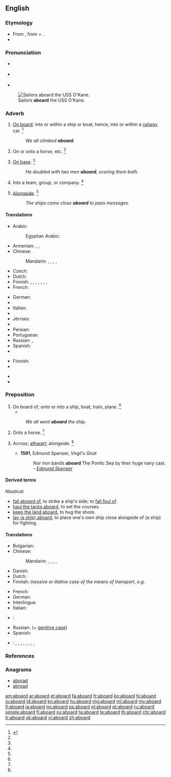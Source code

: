 ==English==

===Etymology===
* From {{etyl|enm|en}} {{term|abord|lang=enm}}, from {{term|a-||on|lang=enm}} + {{term|bord||board, side of a ship|lang=enm}}.
* {{prefix|a|board}}

===Pronunciation===
* {{a|UK}} {{IPA|/əˈbɔːrd/}}
* {{a|US}} {{IPA|/əˈbɔrd/}}
* {{audio|en-us-aboard.ogg|Audio (US)}}

[[File:US Navy 111116-N-RI884-003 Sailors aboard the guided-missile destroyer USS O'Kane (DDG 77) prepare for an underway replenishment.jpg|thumb|Sailors '''aboard''' the USS O'Kane.]]

===Adverb===
{{en-adv|-}}

# [[on board|On board]]; into or within a ship or boat; hence, into or within a [[railway]] car. {{defdate|First attested from around (1350 to 1470).}}<ref name=SOED>{{reference-book | last =| first = | authorlink =  | coauthors =  | editor =Brown, Lesley  | others =  | title = The Shorter Oxford English Dictionary | origdate =  | origyear = 1933| origmonth =  | url =  | format =  | accessdate =  | accessyear =  | accessmonth =  | edition = 5th | date =  | year =2003| month =  | publisher =Oxford University Press  | location =Oxford, UK | language =  | id =  | doi = | isbn =978-0-19-860575-7 | lccn = | ol = | pages =6| chapter =  | chapterurl =  | quote =}}</ref>
#: ''We all climbed '''aboard'''.''
# On or onto a horse, etc. {{defdate|First attested in the late 19<sup>th</sup> century.}}<ref name=SOED/>
# {{context|baseball|lang=en}} [[on base|On base]]. {{defdate|First attested in the mid 20<sup>th</sup> century.}}<ref name=SOED/>
#: ''He doubled with two men '''aboard''', scoring them both.''
# Into a team, group, or company. {{defdate|First attested in the mid 20<sup>th</sup> century.}}<ref name=SOED/>
# {{context|nautical|lang=en}} [[alongside|Alongside]]. {{defdate|First attested from around (1350 to 1470).}}<ref name=SOED/>
#: ''The ships came close '''aboard''' to pass messages.''

====Translations====
{{trans-top|on board}}
* Arabic: {{t|ar|على ظهر السفينة|tr=ʕala ẓahr as-safina|sc=Arab}}
*: Egyptian Arabic: {{t|arz|علي ضهر المركب|tr=ʕala ḍahr el-markeb|sc=Arab}}
* Armenian: {{t|hy|[[նավի]] [[վրա]]}} {{qualifier|ship}}, {{t|hy|[[գնացքի]] [[վրա]]}} {{qualifier|train}}, {{t|hy|[[օդանավի]] [[վրա]]}} {{qualifier|airplane}}
* Chinese:
*: Mandarin: {{qualifier|board a car, train}} {{t|cmn|上車|sc=Hani}}, {{t|cmn|上车|tr=shàngchē|sc=Hani}}, {{qualifier|boat, ship}} {{t|cmn|上船|tr=shàngchuán|sc=Hani}}, {{qualifier|aeroplane}} {{t|cmn|上飛機|sc=Hani}}, {{t|cmn|上飞机|tr=shàng fēijī|sc=Hani}}
* Czech: {{t|cs|na palubě}}
* Dutch: {{t|nl|aan boord}}
* Finnish: {{t|fi|kyytiin}}, {{t|fi|kyydissä}} {{gloss|general}}, {{t|fi|laivaan}}, {{t|fi|laivassa}}, {{t|fi|koneeseen}}, {{t|fi|koneessa}}, {{t|fi|vaunuun}}, {{t|fi|vaunuissa}}  {{gloss|specific}}
* French: {{t+|fr|à bord}}
{{trans-mid}}
* German: {{t+|de|an Bord}}
* {{trreq|hi}}
* Italian: {{t|it|a bordo}}
* {{trreq|ja}}
* Jèrriais: {{t|roa-jer|à bord}}
* {{trreq|ko}}
* Persian: {{t|fa|روی یا داخل|sc=fa-Arab}}
* Portuguese: {{t|pt|a bordo}}
* Russian: {{t|ru|[[на]] [[борт|борту]]|tr=na bortú}} {{qualifier|location}}, {{t|ru|[[на]] [[борт]]|tr=ná bort}} {{qualifier|direction}}
* Spanish: {{t|es|a bordo}}
* {{trreq|vi}}
{{trans-bottom}}

{{trans-top|baseball}}
* Finnish: {{t|fi|pesällä}}
* {{trreq|ja}}
{{trans-mid}}
* {{trreq|ko}}
* {{trreq|es}}
{{trans-bottom}}

===Preposition===
{{en-prep}}

# On board of; onto or into a ship, boat, train, plane. {{defdate|First attested around 1350 to 1470.}}<ref name=SOED/>
#* {{quote-magazine|date=2012-03
|author=William E. Carter, Merri Sue Carter
|title=The British Longitude Act Reconsidered
|volume=100|issue=2|page=87
|magazine=[[w:American Scientist|American Scientist]]
|url=http://www.americanscientist.org/issues/pub/the-british-longitude-act-reconsidered
|passage=Conditions were horrendous '''aboard''' most British naval vessels at the time. Scurvy and other diseases ran rampant, killing more seamen each year than all other causes combined, including combat.}}
#: ''We all went '''aboard''' the ship.''
# Onto a horse. {{defdate|First attested in the mid 20<sup>th</sup> century.}}<ref name=SOED/>
# {{context|obsolete|lang=en}} Across; [[athwart]]; alongside. {{defdate|Attested from the early 16<sup>th</sup> century until the late 17<sup>th</sup> century.}}<ref name=SOED/>
#* '''1591''', Edmund Spenser, ''Virgil's Gnat''
#*: Nor iron bands '''aboard''' The Pontic Sea by their huge navy cast. - ''[[w:Edmund Spenser|Edmund Spenser]]''

====Derived terms====
{{rfc|definitions belong in separate entries}}
''Nautical'':
* [[fall aboard of]], to strike a ship's side; to [[fall foul of]].
* [[haul the tacks aboard]], to set the courses.
* [[keep the land aboard]], to hug the shore.
* [[lay (a ship) aboard]], to place one's own ship close alongside of (a ship) for fighting.

====Translations====
{{trans-top|on board of}}
* Bulgarian: {{t|bg|на борда}}
* Chinese:
*: Mandarin: {{qualifier|board a car, train}} {{t|cmn|上車|sc=Hani}}, {{t|cmn|上车|tr=shàngchē|sc=Hani}}, {{qualifier|boat, ship}} {{t|cmn|上船|tr=shàngchuán|sc=Hani}}, {{qualifier|aeroplane}} {{t|cmn|上飛機|sc=Hani}}, {{t|cmn|上飞机|tr=shàng fēijī|sc=Hani}}
* Danish: {{t|da|om bord (på)}}
* Dutch: {{t|nl|aan boord}}
* Finnish: ''inessive or illative case of the means of transport, e.g.'' {{l|fi|laivaan}}
{{trans-mid}}
* French: {{t|fr|à bord de}}
* German: {{t+|de|an Bord}}
* Interlingua: {{t|ia|a bordo de}}
* Italian: {{t|it|a bordo di}}
* {{ttbc|pt}}: {{t|pt|[[a bordo]] [[de]]}} <!-- was linked this way; if idiomatic, change to {{t}} -->
* Russian: {{t|ru|[[на]] [[борт|борту]]|tr=na bortú}} (+ [[genitive case]])
* Spanish: {{t|es|[[a bordo]] [[de]]}}
{{trans-bottom}}

{{checktrans-top}}
* {{ttbc|vi}}: {{t|vi|trên tàu}}, {{t|vi|trên boong tàu}}, {{t|vi|trên thuyền}}, {{t|vi|trên xe lửa}}, {{t|vi|trên máy bay}}, {{t|vi|dọc theo}}, {{t+|vi|gần}}, {{t+|vi|kế}}, {{t|vi|lên trên}}
{{checktrans-bottom}}

===References===
<references/>

===Anagrams===
* [[aborad#English|aborad]]
* [[abroad#English|abroad]]

[[am:aboard]]
[[ar:aboard]]
[[et:aboard]]
[[fa:aboard]]
[[fr:aboard]]
[[ko:aboard]]
[[hi:aboard]]
[[io:aboard]]
[[id:aboard]]
[[kn:aboard]]
[[hu:aboard]]
[[mg:aboard]]
[[ml:aboard]]
[[my:aboard]]
[[fj:aboard]]
[[ja:aboard]]
[[no:aboard]]
[[ps:aboard]]
[[pl:aboard]]
[[pt:aboard]]
[[ru:aboard]]
[[simple:aboard]]
[[fi:aboard]]
[[sv:aboard]]
[[ta:aboard]]
[[te:aboard]]
[[th:aboard]]
[[chr:aboard]]
[[tr:aboard]]
[[uk:aboard]]
[[vi:aboard]]
[[zh:aboard]]
